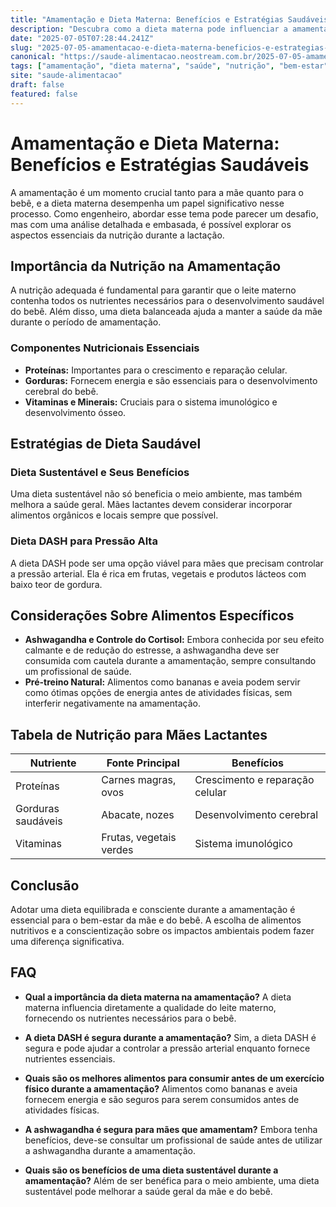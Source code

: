 ```yaml
---
title: "Amamentação e Dieta Materna: Benefícios e Estratégias Saudáveis"
description: "Descubra como a dieta materna pode influenciar a amamentação, com dicas de uma alimentação equilibrada e saudável para mães e bebês."
date: "2025-07-05T07:28:44.241Z"
slug: "2025-07-05-amamentacao-e-dieta-materna-beneficios-e-estrategias-saudaveis"
canonical: "https://saude-alimentacao.neostream.com.br/2025-07-05-amamentacao-e-dieta-materna-beneficios-e-estrategias-saudaveis"
tags: ["amamentação", "dieta materna", "saúde", "nutrição", "bem-estar"]
site: "saude-alimentacao"
draft: false
featured: false
---
```


# Amamentação e Dieta Materna: Benefícios e Estratégias Saudáveis

A amamentação é um momento crucial tanto para a mãe quanto para o bebê, e a dieta materna desempenha um papel significativo nesse processo. Como engenheiro, abordar esse tema pode parecer um desafio, mas com uma análise detalhada e embasada, é possível explorar os aspectos essenciais da nutrição durante a lactação.

## Importância da Nutrição na Amamentação

A nutrição adequada é fundamental para garantir que o leite materno contenha todos os nutrientes necessários para o desenvolvimento saudável do bebê. Além disso, uma dieta balanceada ajuda a manter a saúde da mãe durante o período de amamentação.

### Componentes Nutricionais Essenciais

- **Proteínas:** Importantes para o crescimento e reparação celular.
- **Gorduras:** Fornecem energia e são essenciais para o desenvolvimento cerebral do bebê.
- **Vitaminas e Minerais:** Cruciais para o sistema imunológico e desenvolvimento ósseo.

## Estratégias de Dieta Saudável

### Dieta Sustentável e Seus Benefícios

Uma dieta sustentável não só beneficia o meio ambiente, mas também melhora a saúde geral. Mães lactantes devem considerar incorporar alimentos orgânicos e locais sempre que possível.

### Dieta DASH para Pressão Alta

A dieta DASH pode ser uma opção viável para mães que precisam controlar a pressão arterial. Ela é rica em frutas, vegetais e produtos lácteos com baixo teor de gordura.

## Considerações Sobre Alimentos Específicos

- **Ashwagandha e Controle do Cortisol:** Embora conhecida por seu efeito calmante e de redução do estresse, a ashwagandha deve ser consumida com cautela durante a amamentação, sempre consultando um profissional de saúde.
- **Pré-treino Natural:** Alimentos como bananas e aveia podem servir como ótimas opções de energia antes de atividades físicas, sem interferir negativamente na amamentação.

## Tabela de Nutrição para Mães Lactantes

| Nutriente | Fonte Principal | Benefícios |
|-----------|-----------------|------------|
| Proteínas | Carnes magras, ovos | Crescimento e reparação celular |
| Gorduras saudáveis | Abacate, nozes | Desenvolvimento cerebral |
| Vitaminas | Frutas, vegetais verdes | Sistema imunológico |

## Conclusão

Adotar uma dieta equilibrada e consciente durante a amamentação é essencial para o bem-estar da mãe e do bebê. A escolha de alimentos nutritivos e a conscientização sobre os impactos ambientais podem fazer uma diferença significativa.

## FAQ

- **Qual a importância da dieta materna na amamentação?**
  A dieta materna influencia diretamente a qualidade do leite materno, fornecendo os nutrientes necessários para o bebê.

- **A dieta DASH é segura durante a amamentação?**
  Sim, a dieta DASH é segura e pode ajudar a controlar a pressão arterial enquanto fornece nutrientes essenciais.

- **Quais são os melhores alimentos para consumir antes de um exercício físico durante a amamentação?**
  Alimentos como bananas e aveia fornecem energia e são seguros para serem consumidos antes de atividades físicas.

- **A ashwagandha é segura para mães que amamentam?**
  Embora tenha benefícios, deve-se consultar um profissional de saúde antes de utilizar a ashwagandha durante a amamentação.

- **Quais são os benefícios de uma dieta sustentável durante a amamentação?**
  Além de ser benéfica para o meio ambiente, uma dieta sustentável pode melhorar a saúde geral da mãe e do bebê.